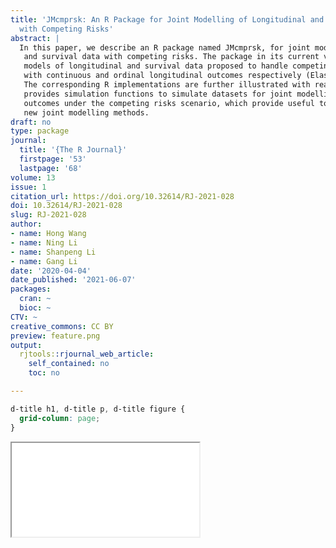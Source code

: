 ```yaml
---
title: 'JMcmprsk: An R Package for Joint Modelling of Longitudinal and Survival Data
  with Competing Risks'
abstract: |
  In this paper, we describe an R package named JMcmprsk, for joint modelling of longitudinal
   and survival data with competing risks. The package in its current version implements two joint
   models of longitudinal and survival data proposed to handle competing risks survival data together
   with continuous and ordinal longitudinal outcomes respectively (Elashoff et al., 2008; Li et al., 2010).
   The corresponding R implementations are further illustrated with real examples. The package also
   provides simulation functions to simulate datasets for joint modelling with continuous or ordinal
   outcomes under the competing risks scenario, which provide useful tools to validate and evaluate
   new joint modelling methods.
draft: no
type: package
journal:
  title: '{The R Journal}'
  firstpage: '53'
  lastpage: '68'
volume: 13
issue: 1
citation_url: https://doi.org/10.32614/RJ-2021-028
doi: 10.32614/RJ-2021-028
slug: RJ-2021-028
author:
- name: Hong Wang
- name: Ning Li
- name: Shanpeng Li
- name: Gang Li
date: '2020-04-04'
date_published: '2021-06-07'
packages:
  cran: ~
  bioc: ~
CTV: ~
creative_commons: CC BY
preview: feature.png
output:
  rjtools::rjournal_web_article:
    self_contained: no
    toc: no

---
```


```css
d-title h1, d-title p, d-title figure {
  grid-column: page;
}
```

<div class="l-page">
  <object data="RJ-2021-028.pdf" type="application/pdf" style="height:955px;width:100%">
    <iframe src="RJ-2021-028.pdf"></iframe>
  </object>
</div>
